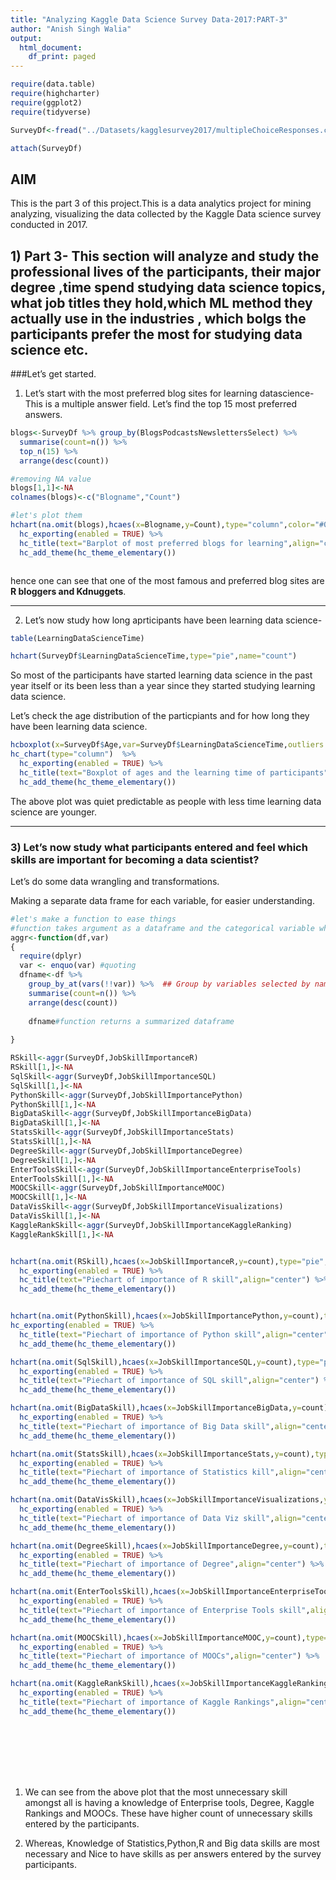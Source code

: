 ```yaml
---
title: "Analyzing Kaggle Data Science Survey Data-2017:PART-3"
author: "Anish Singh Walia"
output:
  html_document:
    df_print: paged
---
```



```r
require(data.table)
require(highcharter)
require(ggplot2)
require(tidyverse)

SurveyDf<-fread("../Datasets/kagglesurvey2017/multipleChoiceResponses.csv") #for faster data reading

attach(SurveyDf)
```




## AIM 

This is the part 3 of this project.This is a data analytics project for mining analyzing, visualizing the data collected by the Kaggle Data science survey conducted in 2017.



## 1) Part 3- This section will analyze and study the professional lives of the participants, their major degree ,time spend studying data science topics, what job titles they hold,which ML method they actually use in the industries , which bolgs the participants prefer the most for studying data science etc.



###Let's get started.

1) Let's start with the most preferred blog sites for learning datascience-This is a multiple answer field. Let's find the top 15 most preferred answers.

```r

blogs<-SurveyDf %>% group_by(BlogsPodcastsNewslettersSelect) %>%
  summarise(count=n()) %>% 
  top_n(15) %>% 
  arrange(desc(count))

#removing NA value
blogs[1,1]<-NA
colnames(blogs)<-c("Blogname","Count")

#let's plot them
hchart(na.omit(blogs),hcaes(x=Blogname,y=Count),type="column",color="#062D67") %>% 
  hc_exporting(enabled = TRUE) %>%
  hc_title(text="Barplot of most preferred blogs for learning",align="center") %>%
  hc_add_theme(hc_theme_elementary()) 



```
hence one can see that one of the most famous and preferred blog sites are __R bloggers and Kdnuggets__.



----------------------------

2) Let's now study how long aprticipants have been learning data science-

```r
table(LearningDataScienceTime)

hchart(SurveyDf$LearningDataScienceTime,type="pie",name="count")

```

So most of the participants have started learning data science in the past year itself or its been less than a year since they started studying learning data science.


Let's check the age distribution of the particpiants and for how long they have been learning data science.

```r

hcboxplot(x=SurveyDf$Age,var=SurveyDf$LearningDataScienceTime,outliers = F,color="#09870D",name="Age Distribution") %>%
hc_chart(type="column")  %>% 
  hc_exporting(enabled = TRUE) %>%
  hc_title(text="Boxplot of ages and the learning time of participants",align="center") %>%
  hc_add_theme(hc_theme_elementary()) 

```

The above plot was quiet predictable as people with less time learning data science are younger.



---------------------------

### 3) Let's now study what participants entered and feel which skills are important for becoming a data scientist?


Let's do some data wrangling and transformations.

Making a separate data frame for each variable, for easier understanding.
```r
#let's make a function to ease things
#function takes argument as a dataframe and the categorical variable which we want summarize and group
aggr<-function(df,var) 
{
  require(dplyr)
  var <- enquo(var) #quoting
  dfname<-df %>% 
    group_by_at(vars(!!var)) %>%  ## Group by variables selected by name:
    summarise(count=n()) %>%
    arrange(desc(count))
 
    dfname#function returns a summarized dataframe
  
}

RSkill<-aggr(SurveyDf,JobSkillImportanceR)
RSkill[1,]<-NA
SqlSkill<-aggr(SurveyDf,JobSkillImportanceSQL)
SqlSkill[1,]<-NA
PythonSkill<-aggr(SurveyDf,JobSkillImportancePython)
PythonSkill[1,]<-NA
BigDataSkill<-aggr(SurveyDf,JobSkillImportanceBigData)
BigDataSkill[1,]<-NA
StatsSkill<-aggr(SurveyDf,JobSkillImportanceStats)
StatsSkill[1,]<-NA
DegreeSkill<-aggr(SurveyDf,JobSkillImportanceDegree)
DegreeSkill[1,]<-NA
EnterToolsSkill<-aggr(SurveyDf,JobSkillImportanceEnterpriseTools)
EnterToolsSkill[1,]<-NA
MOOCSkill<-aggr(SurveyDf,JobSkillImportanceMOOC)
MOOCSkill[1,]<-NA
DataVisSkill<-aggr(SurveyDf,JobSkillImportanceVisualizations)
DataVisSkill[1,]<-NA
KaggleRankSkill<-aggr(SurveyDf,JobSkillImportanceKaggleRanking)
KaggleRankSkill[1,]<-NA


hchart(na.omit(RSkill),hcaes(x=JobSkillImportanceR,y=count),type="pie",name="Count") %>% 
  hc_exporting(enabled = TRUE) %>%
  hc_title(text="Piechart of importance of R skill",align="center") %>%
  hc_add_theme(hc_theme_elementary())


hchart(na.omit(PythonSkill),hcaes(x=JobSkillImportancePython,y=count),type="pie",name="Count") %>%
hc_exporting(enabled = TRUE) %>%
  hc_title(text="Piechart of importance of Python skill",align="center") %>%
  hc_add_theme(hc_theme_elementary())

hchart(na.omit(SqlSkill),hcaes(x=JobSkillImportanceSQL,y=count),type="pie",name="Count") %>% 
  hc_exporting(enabled = TRUE) %>%
  hc_title(text="Piechart of importance of SQL skill",align="center") %>%
  hc_add_theme(hc_theme_elementary())

hchart(na.omit(BigDataSkill),hcaes(x=JobSkillImportanceBigData,y=count),type="pie",name="Count") %>% 
  hc_exporting(enabled = TRUE) %>%
  hc_title(text="Piechart of importance of Big Data skill",align="center") %>%
  hc_add_theme(hc_theme_elementary())

hchart(na.omit(StatsSkill),hcaes(x=JobSkillImportanceStats,y=count),type="pie",name="Count") %>% 
  hc_exporting(enabled = TRUE) %>%
  hc_title(text="Piechart of importance of Statistics kill",align="center") %>%
  hc_add_theme(hc_theme_elementary())

hchart(na.omit(DataVisSkill),hcaes(x=JobSkillImportanceVisualizations,y=count),type="pie",name="Count") %>% 
  hc_exporting(enabled = TRUE) %>%
  hc_title(text="Piechart of importance of Data Viz skill",align="center") %>%
  hc_add_theme(hc_theme_elementary())

hchart(na.omit(DegreeSkill),hcaes(x=JobSkillImportanceDegree,y=count),type="pie",name="Count") %>% 
  hc_exporting(enabled = TRUE) %>%
  hc_title(text="Piechart of importance of Degree",align="center") %>%
  hc_add_theme(hc_theme_elementary())

hchart(na.omit(EnterToolsSkill),hcaes(x=JobSkillImportanceEnterpriseTools,y=count),type="pie",name="Count") %>% 
  hc_exporting(enabled = TRUE) %>%
  hc_title(text="Piechart of importance of Enterprise Tools skill",align="center") %>%
  hc_add_theme(hc_theme_elementary())

hchart(na.omit(MOOCSkill),hcaes(x=JobSkillImportanceMOOC,y=count),type="pie",name="Count") %>% 
  hc_exporting(enabled = TRUE) %>%
  hc_title(text="Piechart of importance of MOOCs",align="center") %>%
  hc_add_theme(hc_theme_elementary())

hchart(na.omit(KaggleRankSkill),hcaes(x=JobSkillImportanceKaggleRanking,y=count),type="pie",name="Count") %>% 
  hc_exporting(enabled = TRUE) %>%
  hc_title(text="Piechart of importance of Kaggle Rankings",align="center") %>%
  hc_add_theme(hc_theme_elementary())









```

1. We can see from the above plot that the most unnecessary skill amongst all is having a knowledge of Enterprise tools, Degree, Kaggle Rankings and MOOCs. These have higher count of unnecessary skills entered by the participants.


2. Whereas, Knowledge of Statistics,Python,R and  Big data skills are most necessary and Nice to have skills as per answers entered by the survey participants.



